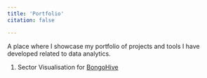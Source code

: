 ```yaml
---
title: 'Portfolio'
citation: false

---
```


A place where I showcase my portfolio of projects and tools I have developed related to data analytics.

1.  Sector Visualisation for [BongoHive](http://bongohive.co.zm/)
